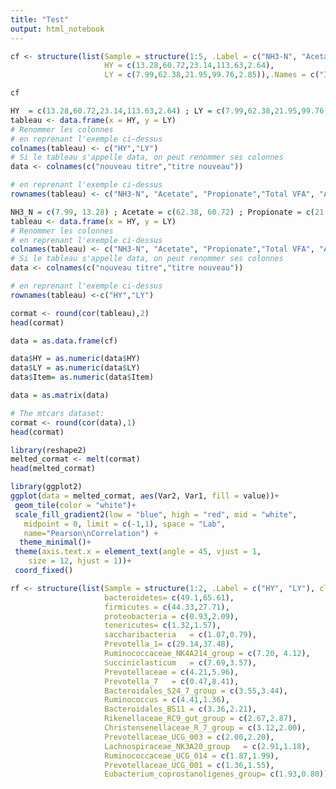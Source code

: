 ```yaml
---
title: "Test"
output: html_notebook
---
```


```r
cf <- structure(list(Sample = structure(1:5, .Label = c("NH3-N", "Acetate", "Propionate","Total VFA", "Acetate:propionate ratio"), class = "factor"), 
                     HY	= c(13.28,60.72,23.14,113.63,2.64),
                     LY	= c(7.99,62.38,21.95,99.76,2.85)),.Names = c("Item", "HY", "LY"), class = "data.frame", row.names = c("1", "2","3","4","5"))
```

```r
cf
```

```r
HY	= c(13.28,60.72,23.14,113.63,2.64) ; LY	= c(7.99,62.38,21.95,99.76,2.85)
tableau <- data.frame(x = HY, y = LY) 
# Renommer les colonnes
# en reprenant l'exemple ci-dessus
colnames(tableau) <- c("HY","LY")
# Si le tableau s'appelle data, on peut renommer ses colonnes
data <- colnames(c("nouveau titre","titre nouveau"))

# en reprenant l'exemple ci-dessus
rownames(tableau) <- c("NH3-N", "Acetate", "Propionate","Total VFA", "Acetate:propionate ratio")
```

```r
NH3_N = c(7.99, 13.28) ; Acetate = c(62.38, 60.72) ; Propionate = c(21.95, 23.14) ; Acetate_propionate_ratio = c(2.85, 2.64) ; VFA = c(99.76, 113.63)
tableau <- data.frame(x = HY, y = LY) 
# Renommer les colonnes
# en reprenant l'exemple ci-dessus
colnames(tableau) <- c("NH3-N", "Acetate", "Propionate","Total VFA", "Acetate:propionate_ratio")
# Si le tableau s'appelle data, on peut renommer ses colonnes
data <- colnames(c("nouveau titre","titre nouveau"))

# en reprenant l'exemple ci-dessus
rownames(tableau) <-c("HY","LY")
```

```r
cormat <- round(cor(tableau),2)
head(cormat)
```



```r
data = as.data.frame(cf)

data$HY = as.numeric(data$HY)
data$LY = as.numeric(data$LY)
data$Item= as.numeric(data$Item)

data = as.matrix(data)

# The mtcars dataset:
cormat <- round(cor(data),1)
head(cormat)
```

```r
library(reshape2)
melted_cormat <- melt(cormat)
head(melted_cormat)
```

```r
library(ggplot2)
ggplot(data = melted_cormat, aes(Var2, Var1, fill = value))+
 geom_tile(color = "white")+
 scale_fill_gradient2(low = "blue", high = "red", mid = "white", 
   midpoint = 0, limit = c(-1,1), space = "Lab",
   name="Pearson\nCorrelation") +
  theme_minimal()+ 
 theme(axis.text.x = element_text(angle = 45, vjust = 1, 
    size = 12, hjust = 1))+
 coord_fixed()
```

```r
rf <- structure(list(Sample = structure(1:2, .Label = c("HY", "LY"), class = "factor"), 
                     bacteroidetes= c(49.1,65.61),
                     firmicutes	= c(44.33,27.71),
                     proteobacteria	= c(0.93,2.09),	
                     tenericutes= c(1.32,1.57),	
                     saccharibacteria	= c(1.07,0.79),
                     Prevotella_1= c(29.14,37.48),	
                     Ruminococcaceae_NK4A214_group = c(7.20, 4.12),	
                     Succiniclasticum	= c(7.69,3.57),	
                     Prevotellaceae	= c(4.21,5.96),	
                     Prevotella_7	= c(0.47,8.41),	
                     Bacteroidales_S24_7_group = c(3.55,3.44),
                     Ruminococcus = c(4.41,1.36),	
                     Bacteroidales_BS11 = c(3.36,2.21),	
                     Rikenellaceae_RC9_gut_group = c(2.67,2.87),	
                     Christensenellaceae_R_7_group = c(3.12,2.00),	
                     Prevotellaceae_UCG_003 = c(2.00,2.20),	
                     Lachnospiraceae_NK3A20_group	= c(2.91,1.18),	
                     Ruminococcaceae_UCG_014 = c(1.87,1.99),	
                     Prevotellaceae_UCG_001	= c(1.36,1.55),
                     Eubacterium_coprostanoligenes_group= c(1.93,0.80)),.Names = c("Rendement", " bacteroidetes", "firmicutes", "proteobacteria", "tenericutess", "saccharibacteria","Prevotella_18","Ruminococcaceae-NK4A214-group","Succiniclasticum", "Succiniclasticum", "Prevotellaceae","Bacteroidales_S24_7_group","Ruminococcus","Bacteroidales_BS11","Rikenellaceae_RC9_gut_group","Christensenellaceae_R_7_group","Prevotellaceae_UCG_003","achnospiraceae-NK3A20-group","PRuminococcaceae_UCG_014","Prevotellaceae_UCG_001","Eubacterium_coprostanoligenes_group"), class = "data.frame", row.names = c("1", "2"))
```










